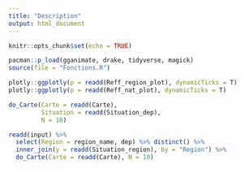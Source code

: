 ```yaml
---
title: "Description"
output: html_document
---
```


```r
knitr::opts_chunk$set(echo = TRUE)
```

```r
pacman::p_load(gganimate, drake, tidyverse, magick)
source(file = "Fonctions.R")
```

```r
plotly::ggplotly(p = readd(Reff_region_plot), dynamicTicks = T)
plotly::ggplotly(p = readd(Reff_nat_plot), dynamicTicks = T)

```

```r
do_Carte(Carte = readd(Carte),
         Situation = readd(Situation_dep),
         N = 10)

readd(input) %>%
  select(Region = region_name, dep) %>% distinct() %>%
  inner_join(y = readd(Situation_region), by = "Region") %>% 
  do_Carte(Carte = readd(Carte), N = 10)
```


